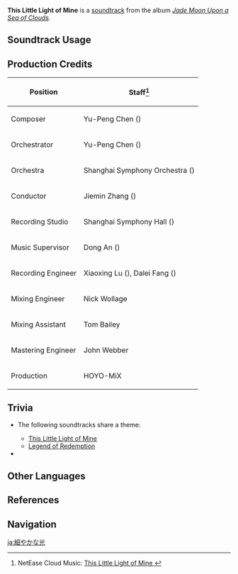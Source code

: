 {{Soundtrack Infobox
|image          = Jade Moon Upon a Sea of Clouds.png
|album          = Jade Moon Upon a Sea of Clouds
|disc           = 1
|number         = 29
|featured       =
|featured2      =
|featured3      =
|featured_disc  =
|featured_disc2 =
|featured_disc3 =
|youtube_id     = gYdqTT_41Ow
|spotify_id     = 754RikKVwjxtUckRWJu6B0
|previous       = Another Hopeful Tomorrow
|next           = Legend of Redemption
}}
'''This Little Light of Mine''' is a [[soundtrack]] from the album ''[[Jade Moon Upon a Sea of Clouds]]''.

==Soundtrack Usage==
{{Soundtrack Usage
|location = Sal Terrae//day, sunny;;Guyun Stone Forest//day, sunny
|eventgameplay = Bouncing Blobby Slimes//login menu
|teapot   = Cool Isle//day
}}

==Production Credits==
{| class="wikitable"
! Position
! Staff<ref>NetEase Cloud Music: [https://music.163.com/#/song?id=1492275687 This Little Light of Mine {{zh|小小的光}}]</ref>
|-
! Composer
| Yu-Peng Chen ({{zh|陈致逸}})
|-
! Orchestrator
| Yu-Peng Chen ({{zh|陈致逸}})
|-
! Orchestra
| Shanghai Symphony Orchestra ({{zh|上海交响乐团}})
|-
! Conductor
| Jiemin Zhang ({{zh|张洁敏}})
|-
! Recording Studio
| Shanghai Symphony Hall ({{zh|上海交响乐团音乐厅}})
|-
! Music Supervisor
| Dong An ({{zh|安栋}})
|-
! Recording Engineer
| Xiaoxing Lu ({{zh|陆晓幸}}), Dalei Fang ({{zh|房大磊}})
|-
! Mixing Engineer
| Nick Wollage
|-
! Mixing Assistant
| Tom Bailey
|-
! Mastering Engineer
| John Webber
|-
! Production
| HOYO-MiX
|}

==Trivia==
* <section begin="SalTerraeTheme" />The following soundtracks share a theme:
** [[This Little Light of Mine]]
** [[Legend of Redemption]] <section end="SalTerraeTheme" />
* {{Transclude|Another Hopeful Tomorrow|SalTerraeLeitmotif|section=1}}

==Other Languages==
{{Other Languages
|en      = This Little Light of Mine
|zhs     = 小小的光
|zhs_rm  = Xiǎoxiǎo de Guāng
|zht     = 小小的光
|zht_rm  = Xiǎoxiǎo de Guāng
|zh_tl   = A Tiny Light
|ja      = 細やかな光
|ja_rm   = Sasayaka-na Hikari
|ja_tl   = 
}}

==References==
{{Reflist}}

==Navigation==
{{Soundtrack Navbox|Jade Moon Upon a Sea of Clouds}}

[[ja:細やかな光]]
